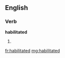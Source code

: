 ==English==

===Verb===
'''habilitated'''

# {{past of|[[habilitate]]}}

[[fr:habilitated]]
[[mg:habilitated]]